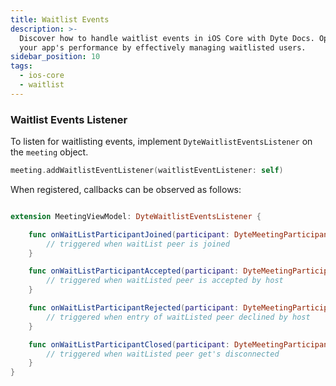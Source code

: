 ```yaml
---
title: Waitlist Events
description: >-
  Discover how to handle waitlist events in iOS Core with Dyte Docs. Optimize
  your app's performance by effectively managing waitlisted users.
sidebar_position: 10
tags:
  - ios-core
  - waitlist
---
```


### Waitlist Events Listener

To listen for waitlisting events, implement `DyteWaitlistEventsListener` on the `meeting` object.

```swift
meeting.addWaitlistEventListener(waitlistEventListener: self)
```

When registered, callbacks can be observed as follows:

```swift

extension MeetingViewModel: DyteWaitlistEventsListener {

    func onWaitListParticipantJoined(participant: DyteMeetingParticipant) {
        // triggered when waitList peer is joined
    }

    func onWaitListParticipantAccepted(participant: DyteMeetingParticipant) {
        // triggered when waitListed peer is accepted by host
    }

    func onWaitListParticipantRejected(participant: DyteMeetingParticipant) {
        // triggered when entry of waitListed peer declined by host
    }

    func onWaitListParticipantClosed(participant: DyteMeetingParticipant) {
        // triggered when waitListed peer get's disconnected
    }
}
```

<head>
  <title>iOS Core Waitlist Events</title>
  <meta
    name="description"
    content="Discover how to handle waitlist events in iOS Core with Dyte Docs. Optimize your app's performance by effectively managing waitlisted users."
  />
</head>
